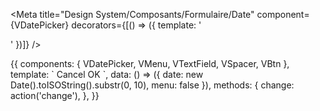 
<Meta
  title="Design System/Composants/Formulaire/Date"
  component={VDatePicker}
  decorators={[() => ({
    template: '<div class="pa-2"><story/></div>'
  })]}
/>

<Preview>
  <Story name="Basique">
    {{
      components: { VDatePicker, VMenu, VTextField, VSpacer, VBtn },
      template: `
        <v-menu
          ref="menu"
          v-model="menu"
          :close-on-content-click="false"
          :return-value.sync="date"
          transition="scale-transition"
          offset-y
          min-width="290px"
        >
          <template v-slot:activator="obj">
            <v-text-field
              filled
              v-model="date"
              label="Choix de date"
              append-icon="mdi-calendar"
              readonly
              v-on="obj.on"
            ></v-text-field>
          </template>
          <v-date-picker v-model="date" no-title scrollable show-current="false" @input="change">
            <v-spacer></v-spacer>
            <v-btn text color="primary" @click="menu = false">Cancel</v-btn>
            <v-btn text color="primary" @click="$refs.menu.save(date)">OK</v-btn>
          </v-date-picker>
        </v-menu>
      `,
      data: () => ({
        date: new Date().toISOString().substr(0, 10),
        menu: false
      }),
      methods: {
        change: action('change'),
      },
    }}
  </Story>
</Preview>
